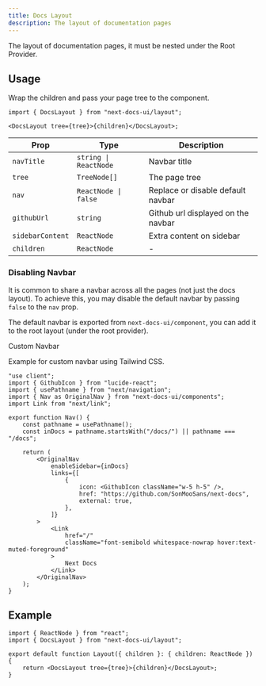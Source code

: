 ```yaml
---
title: Docs Layout
description: The layout of documentation pages
---
```


The layout of documentation pages, it must be nested under the Root Provider.

## Usage

Wrap the children and pass your page tree to the component.

```tsx
import { DocsLayout } from "next-docs-ui/layout";

<DocsLayout tree={tree}>{children}</DocsLayout>;
```

| Prop             | Type                  | Description                        |
| ---------------- | --------------------- | ---------------------------------- |
| `navTitle`       | `string \| ReactNode` | Navbar title                       |
| `tree`           | `TreeNode[]`          | The page tree                      |
| `nav`            | `ReactNode \| false`  | Replace or disable default navbar  |
| `githubUrl`      | `string`              | Github url displayed on the navbar |
| `sidebarContent` | `ReactNode`           | Extra content on sidebar           |
| `children`       | `ReactNode`           | -                                  |

### Disabling Navbar

It is common to share a navbar across all the pages (not just the docs layout). To achieve this, you may disable the default navbar by passing `false` to the `nav` prop.

The default navbar is exported from `next-docs-ui/component`, you can add it to the root layout (under the root provider).

<Accordion type="single" collapsible>
<AccordionItem value="custom-navbar">
<AccordionTrigger>Custom Navbar</AccordionTrigger>
<AccordionContent>

Example for custom navbar using Tailwind CSS.

```tsx
"use client";
import { GithubIcon } from "lucide-react";
import { usePathname } from "next/navigation";
import { Nav as OriginalNav } from "next-docs-ui/components";
import Link from "next/link";

export function Nav() {
    const pathname = usePathname();
    const inDocs = pathname.startsWith("/docs/") || pathname === "/docs";

    return (
        <OriginalNav
            enableSidebar={inDocs}
            links={[
                {
                    icon: <GithubIcon className="w-5 h-5" />,
                    href: "https://github.com/SonMooSans/next-docs",
                    external: true,
                },
            ]}
        >
            <Link
                href="/"
                className="font-semibold whitespace-nowrap hover:text-muted-foreground"
            >
                Next Docs
            </Link>
        </OriginalNav>
    );
}
```

</AccordionContent>
</AccordionItem>
</Accordion>

## Example

```tsx title="app/docs/[[...slug]]/layout.tsx"
import { ReactNode } from "react";
import { DocsLayout } from "next-docs-ui/layout";

export default function Layout({ children }: { children: ReactNode }) {
    return <DocsLayout tree={tree}>{children}</DocsLayout>;
}
```
